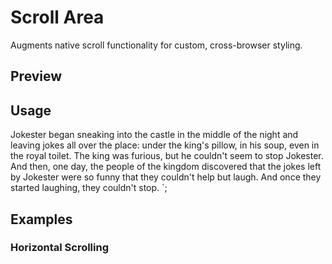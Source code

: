 

<Meta of={ScrollAreaStories} />

<PrimitiveDocsButton name="scroll-area" />

# Scroll Area

Augments native scroll functionality for custom, cross-browser styling.

## Preview

<Canvas of={ScrollAreaStories.Default} />

## Usage


  Jokester began sneaking into the castle in the middle of the night and leaving
  jokes all over the place: under the king's pillow, in his soup, even in the
  royal toilet. The king was furious, but he couldn't seem to stop Jokester. And
  then, one day, the people of the kingdom discovered that the jokes left by
  Jokester were so funny that they couldn't help but laugh. And once they
  started laughing, they couldn't stop.
</ScrollArea>`;

<Source code={importCode} language="ts" dark />
<Source code={usageCode} language="tsx" dark />

## Examples

### Horizontal Scrolling

<Canvas of={ScrollAreaStories.HorizontalScrolling} />
